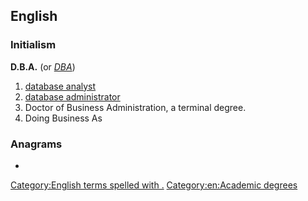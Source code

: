 {{also|dba|DBA|Dba|d/b/a}}
==English==

===Initialism===
'''D.B.A.''' (or ''[[DBA]]'')
# [[database analyst]]
# [[database administrator]]
# Doctor of Business Administration, a terminal degree.
# Doing Business As

===Anagrams===
* {{anagrams|en|ABD|ADB|BDA|DAB|abd.|bad|dab}}

[[Category:English terms spelled with .]]
[[Category:en:Academic degrees‎]]